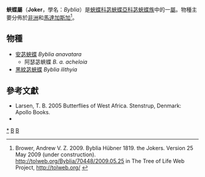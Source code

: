 {{NoteTA|G1=Butterfly}}
{{Automatic Taxobox
| taxon = Byblia
| authority = Hübner, [1819]
| image = Joker (Byblia ilithyia) W IMG 4305.jpg
| image_caption = [[黑紋苾蛺蝶|黑紋苾蛺蝶]] <br />''Byblia ilithyia''
| type_species = [[黑紋苾蛺蝶|黑紋苾蛺蝶]]<br />''Papilio ilithyia''
| type_species_authority = Drury, [1773]
| subdivision_ranks = 物種
| subdivision = 共2種，詳見正文。
| synonyms =
* ''Biblia'' <small>Westwood 1851</small>
* ''Hypanis'' <small>Boisduval 1833</small>
}}

'''{{zy|苾|-{zh-cn:bì;zh-tw:ㄅㄧˋ;zh-hk:bat6;zh-sg:bì}-}}蛺蝶屬'''（'''Joker'''，學名：''Byblia''）是[[蛺蝶科|蛺蝶科]][[苾蛺蝶亞科|苾蛺蝶亞科]][[苾蛺蝶族|苾蛺蝶族]]中的一[[屬_(生物)|屬]]。物種主要分佈於[[非洲|非洲]]和[[馬達加斯加|馬達加斯加]]<ref>Brower, Andrew V. Z. 2009. Byblia Hübner 1819. the Jokers. Version 25 May 2009 (under construction). http://tolweb.org/Byblia/70448/2009.05.25 in The Tree of Life Web Project, http://tolweb.org/ {{Wayback|url=http://tolweb.org/ |date=20110515100516 }}</ref>。

== 物種 ==
* [[安苾蛺蝶|安苾蛺蝶]] ''Byblia anavatara''
** 阿瑟苾蛺蝶 ''B. a. acheloia''
* [[黑紋苾蛺蝶|黑紋苾蛺蝶]] ''Byblia ilithyia''

== 參考文獻 ==
{{reflist}}
* Larsen, T. B. 2005 Butterflies of West Africa. Stenstrup, Denmark: Apollo Books.
* {{Cite book | author = 寿建新 周尧 李宇飞 | title = 世界蝴蝶分類名錄 | location = 中國 | publisher = 陝西科學技術出版社 | date = 2006-04-01 | ISBN = 9787536936768 | language= zh-hans }}

{{Commons category|Byblia}}

{{苾蛺蝶亞科}}
{{Taxonbar}}
[[Category:苾蛺蝶屬|*]]
[[Category:苾蛺蝶族|B]]
[[Category:_1819年描述的分类群|B]]